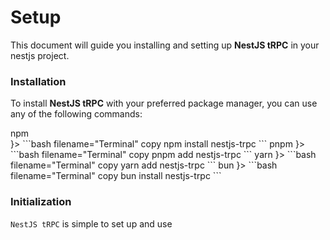 
# Setup
This document will guide you installing and setting up **NestJS tRPC** in your nestjs project.

### Installation
To install **NestJS tRPC** with your preferred package manager, you can use any of the following commands:

<div className="flex w-full flex-col pt-5">
  <Tabs aria-label="options" color="primary" variant="underlined">
    <Tab key="npm" title={
      <div className="flex items-center space-x-2">
          <NpmIcon width={20}/><span>npm</span>
      </div>
    }>
      ```bash filename="Terminal" copy
      npm install nestjs-trpc
      ```
    </Tab>
    <Tab key="pnpm" title={
      <div className="flex items-center space-x-2">
        <PnpmIcon width={20}/><span>pnpm</span>
      </div>
    }>
      ```bash filename="Terminal" copy
      pnpm add nestjs-trpc
      ```
    </Tab>
    <Tab key="yarn" title={
      <div className="flex items-center space-x-2">
        <YarnIcon width={20}/><span>yarn</span>
      </div>
    }>
      ```bash filename="Terminal" copy
      yarn add nestjs-trpc
      ```
    </Tab>
    <Tab key="bun" title={
      <div className="flex items-center space-x-2">
        <BunIcon width={20}/><span>bun</span>
      </div>
    }>
      ```bash filename="Terminal" copy
      bun install nestjs-trpc
      ```
    </Tab>
  </Tabs>
</div>

### Initialization
`NestJS tRPC` is simple to set up and use